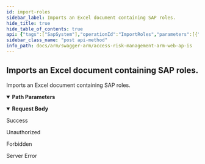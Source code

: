 ```yaml
---
id: import-roles
sidebar_label: Imports an Excel document containing SAP roles.
hide_title: true
hide_table_of_contents: true
api: {"tags":["SapSystem"],"operationId":"ImportRoles","parameters":[{"name":"sapSystemId","in":"path","description":"The ERP system id use to for the SAP roles.","required":true,"schema":{"type":"integer","format":"int32"}}],"requestBody":{"content":{"multipart/form-data":{"schema":{"type":"object","properties":{"file":{"description":"The Excel file to be imported.","type":"string","format":"binary"}}}}}},"responses":{"200":{"description":"Success"},"401":{"description":"Unauthorized"},"403":{"description":"Forbidden"},"500":{"description":"Server Error"}},"description":"Imports an Excel document containing SAP roles.","method":"post","path":"/api/SapSystem/{sapSystemId}/import/roles","info":{"version":"v1","title":"Access Risk Management ARM Web APIs"},"postman":{"name":"Imports an Excel document containing SAP roles.","description":{"type":"text/plain"},"url":{"path":["api","SapSystem",":sapSystemId","import","roles"],"host":["{{baseUrl}}"],"query":[],"variable":[{"disabled":false,"description":{"content":"(Required) The ERP system id use to for the SAP roles.","type":"text/plain"},"type":"any","value":"","key":"sapSystemId"}]},"header":[{"key":"Content-Type","value":"multipart/form-data"}],"method":"POST","body":{"mode":"formdata","formdata":[]}}}
sidebar_class_name: "post api-method"
info_path: docs/arm/swagger-arm/access-risk-management-arm-web-ap-is
---
```



## Imports an Excel document containing SAP roles.



Imports an Excel document containing SAP roles.

<details style={{"marginBottom":"1rem"}} data-collapsed={false} open={true}><summary style={{}}><strong>Path Parameters</strong></summary><div><ul><ParamsItem className={"paramsItem"} param={{"name":"sapSystemId","in":"path","description":"The ERP system id use to for the SAP roles.","required":true,"schema":{"type":"integer","format":"int32"}}}></ParamsItem></ul></div></details><MimeTabs><TabItem label={"multipart/form-data"} value={"multipart/form-data-schema"}><details style={{}} data-collapsed={false} open={true}><summary style={{"textAlign":"left"}}><strong>Request Body</strong></summary><div style={{"textAlign":"left","marginLeft":"1rem"}}></div><ul style={{"marginLeft":"1rem"}}><SchemaItem collapsible={false} name={"file"} required={false} schemaDescription={"The Excel file to be imported."} schemaName={"binary"} qualifierMessage={undefined} defaultValue={undefined}></SchemaItem></ul></details></TabItem></MimeTabs><div><ApiTabs><TabItem label={"200"} value={"200"}><div>

Success

</div><div></div></TabItem><TabItem label={"401"} value={"401"}><div>

Unauthorized

</div><div></div></TabItem><TabItem label={"403"} value={"403"}><div>

Forbidden

</div><div></div></TabItem><TabItem label={"500"} value={"500"}><div>

Server Error

</div><div></div></TabItem></ApiTabs></div>
      